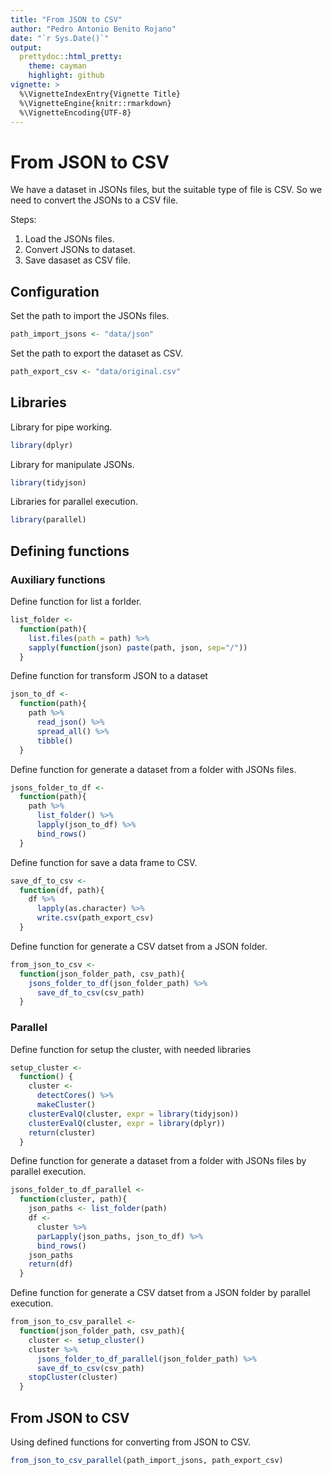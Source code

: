 ```yaml
---
title: "From JSON to CSV"
author: "Pedro Antonio Benito Rojano"
date: "`r Sys.Date()`"
output:
  prettydoc::html_pretty:
    theme: cayman
    highlight: github
vignette: >
  %\VignetteIndexEntry{Vignette Title}
  %\VignetteEngine{knitr::rmarkdown}
  %\VignetteEncoding{UTF-8}
---
```


# From JSON to CSV

We have a dataset in JSONs files, but the suitable type of file is CSV. So we need to convert the JSONs to a CSV file. 

Steps:

1. Load the JSONs files.
2. Convert JSONs to dataset.
3. Save dasaset as CSV file.

## Configuration

Set the path to import the JSONs files.

```r
path_import_jsons <- "data/json"
```

Set the path to export the dataset as CSV.

```r
path_export_csv <- "data/original.csv"
```

## Libraries

Library for pipe working.

```r
library(dplyr)
```

Library for manipulate JSONs.

```r
library(tidyjson)
```

Libraries for parallel execution.

```r
library(parallel)
```

## Defining functions

### Auxiliary functions

Define function for list a forlder.

```r
list_folder <- 
  function(path){
    list.files(path = path) %>% 
    sapply(function(json) paste(path, json, sep="/"))
  }
```

Define function for transform JSON to a dataset

```r
json_to_df <- 
  function(path){
    path %>% 
      read_json() %>% 
      spread_all() %>% 
      tibble()
  }
```

Define function for generate a dataset from a folder with JSONs files.

```r
jsons_folder_to_df <- 
  function(path){
    path %>% 
      list_folder() %>% 
      lapply(json_to_df) %>% 
      bind_rows()
  }
```

Define function for save a data frame to CSV.

```r
save_df_to_csv <- 
  function(df, path){
    df %>% 
      lapply(as.character) %>% 
      write.csv(path_export_csv)
  }
```

Define function for generate a CSV datset from a JSON folder.

```r
from_json_to_csv <- 
  function(json_folder_path, csv_path){
    jsons_folder_to_df(json_folder_path) %>% 
      save_df_to_csv(csv_path)
  }
```

### Parallel

Define function for setup the cluster, with needed libraries

```r
setup_cluster <- 
  function() {
    cluster <- 
      detectCores() %>% 
      makeCluster()
    clusterEvalQ(cluster, expr = library(tidyjson))
    clusterEvalQ(cluster, expr = library(dplyr))
    return(cluster)
  }
```

Define function for generate a dataset from a folder with JSONs files by parallel execution.

```r
jsons_folder_to_df_parallel <- 
  function(cluster, path){
    json_paths <- list_folder(path)
    df <- 
      cluster %>% 
      parLapply(json_paths, json_to_df) %>% 
      bind_rows() 
    json_paths
    return(df)
  }
```

Define function for generate a CSV datset from a JSON folder by parallel execution.

```r
from_json_to_csv_parallel <- 
  function(json_folder_path, csv_path){
    cluster <- setup_cluster() 
    cluster %>% 
      jsons_folder_to_df_parallel(json_folder_path) %>% 
      save_df_to_csv(csv_path)
    stopCluster(cluster)
  }
```

## From JSON to CSV

Using defined functions for converting from JSON to CSV.

```r
from_json_to_csv_parallel(path_import_jsons, path_export_csv)
```


